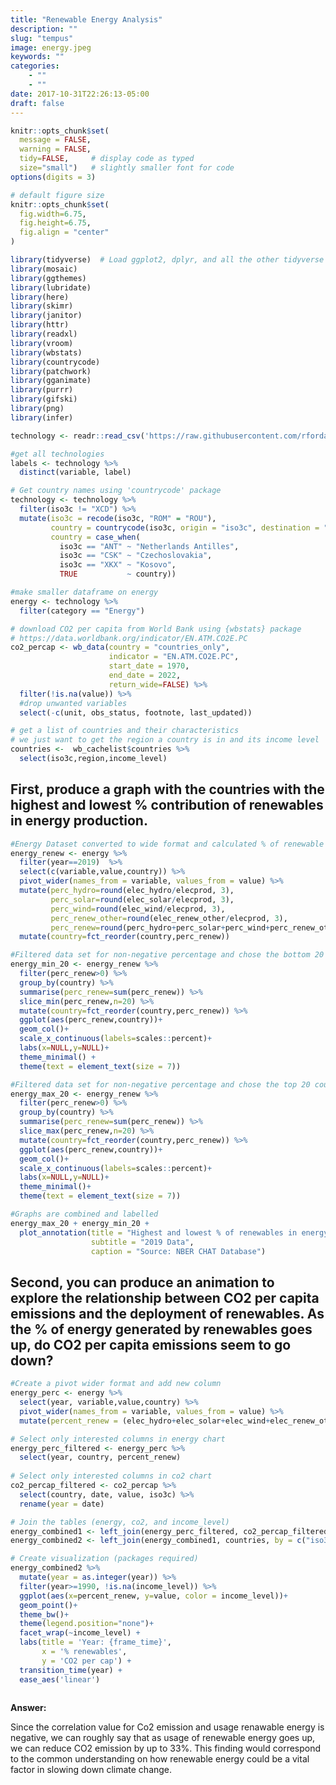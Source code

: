 ```yaml
---
title: "Renewable Energy Analysis"
description: ""
slug: "tempus"
image: energy.jpeg
keywords: ""
categories: 
    - ""
    - ""
date: 2017-10-31T22:26:13-05:00
draft: false
---
```


```r
knitr::opts_chunk$set(
  message = FALSE, 
  warning = FALSE, 
  tidy=FALSE,     # display code as typed
  size="small")   # slightly smaller font for code
options(digits = 3)

# default figure size
knitr::opts_chunk$set(
  fig.width=6.75, 
  fig.height=6.75,
  fig.align = "center"
)
```

```r
library(tidyverse)  # Load ggplot2, dplyr, and all the other tidyverse packages
library(mosaic)
library(ggthemes)
library(lubridate)
library(here)
library(skimr)
library(janitor)
library(httr)
library(readxl)
library(vroom)
library(wbstats)
library(countrycode)
library(patchwork)
library(gganimate)
library(purrr)
library(gifski)
library(png)
library(infer)
```


```r

technology <- readr::read_csv('https://raw.githubusercontent.com/rfordatascience/tidytuesday/master/data/2022/2022-07-19/technology.csv')

#get all technologies
labels <- technology %>% 
  distinct(variable, label)

# Get country names using 'countrycode' package
technology <- technology %>% 
  filter(iso3c != "XCD") %>% 
  mutate(iso3c = recode(iso3c, "ROM" = "ROU"),
         country = countrycode(iso3c, origin = "iso3c", destination = "country.name"),
         country = case_when(
           iso3c == "ANT" ~ "Netherlands Antilles",
           iso3c == "CSK" ~ "Czechoslovakia",
           iso3c == "XKX" ~ "Kosovo",
           TRUE           ~ country))

#make smaller dataframe on energy
energy <- technology %>% 
  filter(category == "Energy")

# download CO2 per capita from World Bank using {wbstats} package
# https://data.worldbank.org/indicator/EN.ATM.CO2E.PC
co2_percap <- wb_data(country = "countries_only", 
                      indicator = "EN.ATM.CO2E.PC", 
                      start_date = 1970, 
                      end_date = 2022,
                      return_wide=FALSE) %>% 
  filter(!is.na(value)) %>% 
  #drop unwanted variables
  select(-c(unit, obs_status, footnote, last_updated))

# get a list of countries and their characteristics
# we just want to get the region a country is in and its income level
countries <-  wb_cachelist$countries %>% 
  select(iso3c,region,income_level)

```


## First, produce a graph with the countries with the highest and lowest % contribution of renewables in energy production. 
 


```r

#Energy Dataset converted to wide format and calculated % of renewable energy (rounded 3 decimal places)
energy_renew <- energy %>% 
  filter(year==2019)  %>% 
  select(c(variable,value,country)) %>%
  pivot_wider(names_from = variable, values_from = value) %>% 
  mutate(perc_hydro=round(elec_hydro/elecprod, 3),
         perc_solar=round(elec_solar/elecprod, 3),
         perc_wind=round(elec_wind/elecprod, 3),
         perc_renew_other=round(elec_renew_other/elecprod, 3),
         perc_renew=round(perc_hydro+perc_solar+perc_wind+perc_renew_other,3)) %>% 
  mutate(country=fct_reorder(country,perc_renew))

#Filtered data set for non-negative percentage and chose the bottom 20 countries followed by the graph formatting
energy_min_20 <- energy_renew %>% 
  filter(perc_renew>0) %>% 
  group_by(country) %>% 
  summarise(perc_renew=sum(perc_renew)) %>% 
  slice_min(perc_renew,n=20) %>% 
  mutate(country=fct_reorder(country,perc_renew)) %>% 
  ggplot(aes(perc_renew,country))+
  geom_col()+
  scale_x_continuous(labels=scales::percent)+
  labs(x=NULL,y=NULL)+
  theme_minimal() +
  theme(text = element_text(size = 7))

#Filtered data set for non-negative percentage and chose the top 20 countries followed by the graph formatting  
energy_max_20 <- energy_renew %>% 
  filter(perc_renew>0) %>% 
  group_by(country) %>% 
  summarise(perc_renew=sum(perc_renew)) %>% 
  slice_max(perc_renew,n=20) %>% 
  mutate(country=fct_reorder(country,perc_renew)) %>% 
  ggplot(aes(perc_renew,country))+
  geom_col()+
  scale_x_continuous(labels=scales::percent)+
  labs(x=NULL,y=NULL)+
  theme_minimal()+
  theme(text = element_text(size = 7))

#Graphs are combined and labelled
energy_max_20 + energy_min_20 +
  plot_annotation(title = "Highest and lowest % of renewables in energy production",
                  subtitle = "2019 Data",
                  caption = "Source: NBER CHAT Database")
```




## Second, you can produce an animation to explore the relationship between CO2 per capita emissions and the deployment of renewables. As the % of energy generated by renewables goes up, do CO2 per capita emissions seem to go down?
 

```r

#Create a pivot wider format and add new column
energy_perc <- energy %>% 
  select(year, variable,value,country) %>% 
  pivot_wider(names_from = variable, values_from = value) %>% 
  mutate(percent_renew = (elec_hydro+elec_solar+elec_wind+elec_renew_other)/elecprod *100) 

# Select only interested columns in energy chart
energy_perc_filtered <- energy_perc %>% 
  select(year, country, percent_renew)
  
# Select only interested columns in co2 chart
co2_percap_filtered <- co2_percap %>% 
  select(country, date, value, iso3c) %>% 
  rename(year = date)

# Join the tables (energy, co2, and income_level)
energy_combined1 <- left_join(energy_perc_filtered, co2_percap_filtered, by = c("country", "year"))
energy_combined2 <- left_join(energy_combined1, countries, by = c("iso3c"))

# Create visualization (packages required)
energy_combined2 %>% 
  mutate(year = as.integer(year)) %>% 
  filter(year>=1990, !is.na(income_level)) %>% 
  ggplot(aes(x=percent_renew, y=value, color = income_level))+
  geom_point()+
  theme_bw()+
  theme(legend.position="none")+
  facet_wrap(~income_level) +
  labs(title = 'Year: {frame_time}', 
       x = '% renewables', 
       y = 'CO2 per cap') +
  transition_time(year) +
  ease_aes('linear')



```

**Answer:**\

Since the correlation value for Co2 emission and usage renawable energy is negative, we can roughly say that as usage of renewable energy goes up, we can reduce CO2 emission by up to 33%. This finding would correspond to the common understanding on how renewable energy could be a vital factor in slowing down climate change.\
